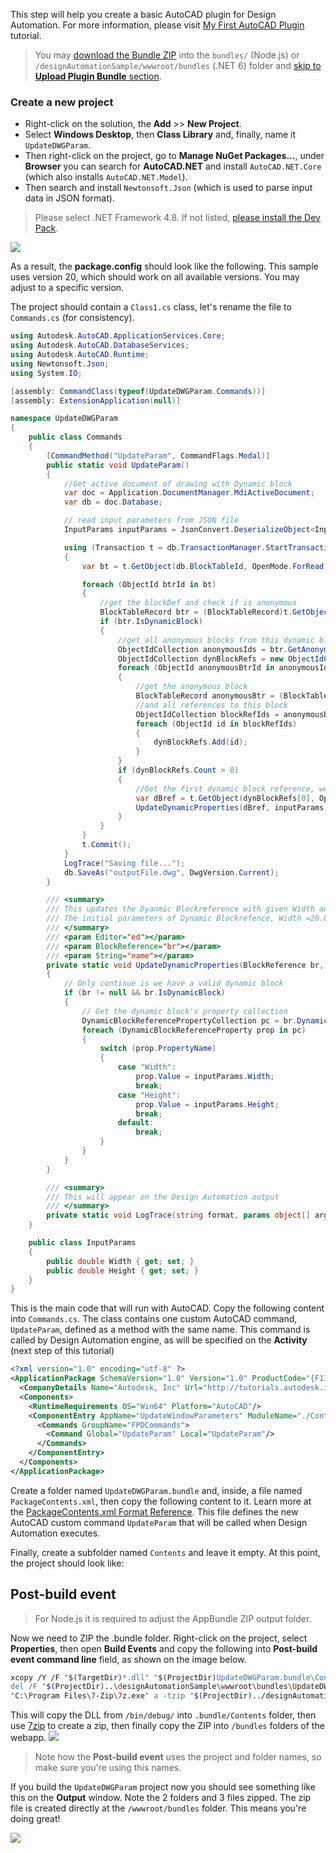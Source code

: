 This step will help you create a basic AutoCAD plugin for Design Automation. For more information, please visit [My First AutoCAD Plugin](https://knowledge.autodesk.com/support/autocad/learn-explore/caas/simplecontent/content/my-first-autocad-plug-overview.html) tutorial.

> You may [download the Bundle ZIP](https://github.com/autodesk-platform-services/aps-design-automation-dotnet/blob/master/designAutomationSample/wwwroot/bundles/UpdateDWGParam.zip) into the `bundles/` (Node.js) or `/designAutomationSample/wwwroot/bundles` (.NET 6) folder and [skip to **Upload Plugin Bundle** section](#upload-plugin-bundle).

### Create a new project

- Right-click on the solution, the **Add** >> **New Project**.
- Select **Windows Desktop**, then **Class Library** and, finally, name it `UpdateDWGParam`.
- Then right-click on the project, go to **Manage NuGet Packages...**, under **Browser** you can search for **AutoCAD.NET** and install `AutoCAD.NET.Core` (which also installs `AutoCAD.NET.Model`).
- Then search and install `Newtonsoft.Json` (which is used to parse input data in JSON format).

> Please select .NET Framework 4.8. If not listed, [please install the Dev Pack](https://dotnet.microsoft.com/download/dotnet-framework/net48).

![](../_images/_autocad/new_project.gif)

As a result, the **package.config** should look like the following. This sample uses version 20, which should work on all available versions. You may adjust to a specific version.

The project should contain a `Class1.cs` class, let's rename the file to `Commands.cs` (for consistency).

```cs title=Commands.cs
using Autodesk.AutoCAD.ApplicationServices.Core;
using Autodesk.AutoCAD.DatabaseServices;
using Autodesk.AutoCAD.Runtime;
using Newtonsoft.Json;
using System.IO;

[assembly: CommandClass(typeof(UpdateDWGParam.Commands))]
[assembly: ExtensionApplication(null)]

namespace UpdateDWGParam
{
    public class Commands
    {
        [CommandMethod("UpdateParam", CommandFlags.Modal)]
        public static void UpdateParam()
        {
            //Get active document of drawing with Dynamic block
            var doc = Application.DocumentManager.MdiActiveDocument;
            var db = doc.Database;

            // read input parameters from JSON file
            InputParams inputParams = JsonConvert.DeserializeObject<InputParams>(File.ReadAllText("params.json"));

            using (Transaction t = db.TransactionManager.StartTransaction())
            {
                var bt = t.GetObject(db.BlockTableId, OpenMode.ForRead) as BlockTable;

                foreach (ObjectId btrId in bt)
                {
                    //get the blockDef and check if is anonymous
                    BlockTableRecord btr = (BlockTableRecord)t.GetObject(btrId, OpenMode.ForRead);
                    if (btr.IsDynamicBlock)
                    {
                        //get all anonymous blocks from this dynamic block
                        ObjectIdCollection anonymousIds = btr.GetAnonymousBlockIds();
                        ObjectIdCollection dynBlockRefs = new ObjectIdCollection();
                        foreach (ObjectId anonymousBtrId in anonymousIds)
                        {
                            //get the anonymous block
                            BlockTableRecord anonymousBtr = (BlockTableRecord)t.GetObject(anonymousBtrId, OpenMode.ForRead);
                            //and all references to this block
                            ObjectIdCollection blockRefIds = anonymousBtr.GetBlockReferenceIds(true, true);
                            foreach (ObjectId id in blockRefIds)
                            {
                                dynBlockRefs.Add(id);
                            }
                        }
                        if (dynBlockRefs.Count > 0)
                        {
                            //Get the first dynamic block reference, we have only one Dyanmic Block reference in Drawing
                            var dBref = t.GetObject(dynBlockRefs[0], OpenMode.ForWrite) as BlockReference;
                            UpdateDynamicProperties(dBref, inputParams);
                        }
                    }
                }
                t.Commit();
            }
            LogTrace("Saving file...");
            db.SaveAs("outputFile.dwg", DwgVersion.Current);
        }

        /// <summary>
        /// This updates the Dyanmic Blockreference with given Width and Height
        /// The initial parameters of Dynamic Blockrefence, Width =20.00 and Height =40.00
        /// </summary>
        /// <param Editor="ed"></param>
        /// <param BlockReference="br"></param>
        /// <param String="name"></param>
        private static void UpdateDynamicProperties(BlockReference br, InputParams inputParams)
        {
            // Only continue is we have a valid dynamic block
            if (br != null && br.IsDynamicBlock)
            {
                // Get the dynamic block's property collection
                DynamicBlockReferencePropertyCollection pc = br.DynamicBlockReferencePropertyCollection;
                foreach (DynamicBlockReferenceProperty prop in pc)
                {
                    switch (prop.PropertyName)
                    {
                        case "Width":
                            prop.Value = inputParams.Width;
                            break;
                        case "Height":
                            prop.Value = inputParams.Height;
                            break;
                        default:
                            break;
                    }
                }
            }
        }

        /// <summary>
        /// This will appear on the Design Automation output
        /// </summary>
        private static void LogTrace(string format, params object[] args) { Application.DocumentManager.MdiActiveDocument.Editor.WriteMessage(format, args); }
    }

    public class InputParams
    {
        public double Width { get; set; }
        public double Height { get; set; }
    }
}

```

This is the main code that will run with AutoCAD. Copy the following content into `Commands.cs`. The class contains one custom AutoCAD command, `UpdateParam`, defined as a method with the same name. This command is called by Design Automation engine, as will be specified on the **Activity** (next step of this tutorial)

```xml title=PackageContents.xml
<?xml version="1.0" encoding="utf-8" ?>
<ApplicationPackage SchemaVersion="1.0" Version="1.0" ProductCode="{F11EA57A-1E7E-4B6D-8E81-986B071E3E07}" Name="AutoCADDesignAutomation" Description="Sample Plugin for AutoCAD" Author="tutorials.autodesk.io>">
  <CompanyDetails Name="Autodesk, Inc" Url="http://tutorials.autodesk.io" Email="forge.help@autodesk.com"/>
  <Components>
    <RuntimeRequirements OS="Win64" Platform="AutoCAD"/>
    <ComponentEntry AppName="UpdateWindowParameters" ModuleName="./Contents/UpdateDWGParam.dll" AppDescription="AutoCAD .NET App to update parameters of Dynamic blockreference in AutoCAD Drawing" LoadOnCommandInvocation="True" LoadOnAutoCADStartup="True">
      <Commands GroupName="FPDCommands">
        <Command Global="UpdateParam" Local="UpdateParam"/>
      </Commands>
    </ComponentEntry>
  </Components>
</ApplicationPackage>
```

Create a folder named `UpdateDWGParam.bundle` and, inside, a file named `PackageContents.xml`, then copy the following content to it. Learn more at the [PackageContents.xml Format Reference](https://help.autodesk.com/view/ACD/2023/ENU/?guid=GUID-BC76355D-682B-46ED-B9B7-66C95EEF2BD0). This file defines the new AutoCAD custom command `UpdateParam` that will be called when Design Automation executes.

Finally, create a subfolder named `Contents` and leave it empty. At this point, the project should look like:

## Post-build event

> For Node.js it is required to adjust the AppBundle ZIP output folder.

Now we need to ZIP the .bundle folder. Right-click on the project, select **Properties**, then open **Build Events** and copy the following into **Post-build event command line** field, as shown on the image below.

```bash
xcopy /Y /F "$(TargetDir)*.dll" "$(ProjectDir)UpdateDWGParam.bundle\Contents\"
del /F "$(ProjectDir)..\designAutomationSample\wwwroot\bundles\UpdateDWGParam.zip"
"C:\Program Files\7-Zip\7z.exe" a -tzip "$(ProjectDir)../designAutomationSample/wwwroot/bundles/UpdateDWGParam.zip" "$(ProjectDir)UpdateDWGParam.bundle\" -xr0!*.pdb
```

This will copy the DLL from `/bin/debug/` into `.bundle/Contents` folder, then use [7zip](https://www.7-zip.org/) to create a zip, then finally copy the ZIP into `/bundles` folders of the webapp.
![](../_images/_autocad/post_build.png)

> Note how the **Post-build event** uses the project and folder names, so make sure you're using this names.

If you build the `UpdateDWGParam` project now you should see something like this on the **Output** window. Note the 2 folders and 3 files zipped. The zip file is created directly at the `/wwwroot/bundles` folder. This means you're doing great!

![](../_images/_autocad/build_output.png)
